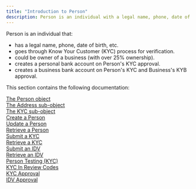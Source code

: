 ```yaml
---
title: "Introduction to Person"
description: Person is an individual with a legal name, phone, date of birth, etc.
---
```


Person is an individual that:  
- has a legal name, phone, date of birth, etc.  
- goes through Know Your Customer (KYC) process for verification.  
- could be owner of a business (with over 25% ownership).  
- creates a personal bank account on Person's KYC approval.  
- creates a business bank account on Person's KYC and Business's KYB approval.

This section contains the following documentation:

[The Person object](https://www.solidfi.com/docs/the-person-object?)  
[The Address sub-object](https://www.solidfi.com/docs/the-address-sub-object?)  
[The KYC sub-object](https://www.solidfi.com/docs/the-kyc-sub-object?)  
[Create a Person](https://www.solidfi.com/docs/create-a-person?)  
[Update a Person](https://www.solidfi.com/docs/update-a-person?)  
[Retrieve a Person](https://www.solidfi.com/docs/retrieve-a-person?)  
[Submit a KYC](https://www.solidfi.com/docs/submit-a-kyc?)  
[Retrieve a KYC](https://www.solidfi.com/docs/retrieve-a-kyc?)  
[Submit an IDV](https://www.solidfi.com/docs/submit-an-idv?)  
[Retrieve an IDV](https://www.solidfi.com/docs/retrieve-an-idv?)  
[Person Testing (KYC)](https://www.solidfi.com/docs/person-testing-kyc?)  
[KYC In Review Codes](https://www.solidfi.com/docs/kyc-in-review-codes?)  
[KYC Approval](https://www.solidfi.com/docs/kyc-approval)  
[IDV Approval](https://www.solidfi.com/docs/idv-approval)